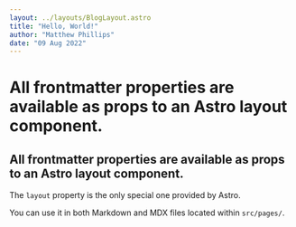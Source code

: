 ```yaml
---
layout: ../layouts/BlogLayout.astro
title: "Hello, World!"
author: "Matthew Phillips"
date: "09 Aug 2022"
---
```

# All frontmatter properties are available as props to an Astro layout component.

## All frontmatter properties are available as props to an Astro layout component.

The `layout` property is the only special one provided by Astro.

You can use it in both Markdown and MDX files located within `src/pages/`.
